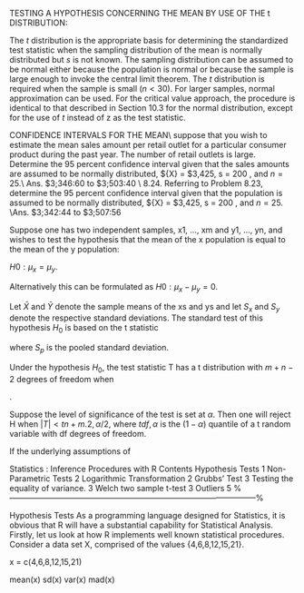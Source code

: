 

\subsection{The $t$ distribution}
TESTING A HYPOTHESIS CONCERNING THE MEAN BY USE OF THE t
DISTRIBUTION:

The $t$ distribution is the appropriate basis for
determining the standardized test statistic when the sampling
distribution of the mean is normally distributed but $s$ is not
known. The sampling distribution can be assumed to be normal
either because the population is normal or because the sample is
large enough to invoke the central limit theorem. The $t$
distribution is required when the sample is small ($n < 30$). For
larger samples, normal approximation can be used. For the critical
value approach, the procedure is identical to that described in
Section 10.3 for the normal distribution, except for the use of $t$
instead of z as the test statistic.

\section{Confidence Interval} CONFIDENCE INTERVALS FOR THE MEAN\\
suppose that you wish to estimate the mean sales amount per
retail outlet for a particular consumer product during the past
year. The number of retail outlets is large. Determine the
95 percent confidence interval given that the sales amounts are
assumed to be normally distributed, $\bar{X} = $3,425, s = $200$ ,
and $n = 25.$\\ Ans. $3;346:60 to $3;503:40
\\
8.24. Referring to Problem 8.23, determine the 95 percent
confidence interval given that the population is assumed to be
normally distributed, $\bar{X} = $3,425, s = $200$ , and $n = 25.$
\\Ans. $3;342:44 to $3;507:56
\section{Two sample test}
Suppose one has two independent samples, x1, ..., xm and y1, ...,
yn, and wishes to test the hypothesis that the mean of the x
population is equal to the mean of the y population:

$H0 : \mu_{x} = \mu_{y}.$

Alternatively this can be formulated as $H0 : \mu_{x} - \mu_{y} =
0$.

Let $\bar{X}$ and $\bar{Y}$ denote the sample means of the xs and
ys and let $S_{x}$ and $S_{y}$ denote the respective standard
deviations. The standard test of this hypothesis $H_{0}$ is based
on the t statistic
\begin{equation}T = \frac{\bar{X} - \bar{Y} }{S_{p} \sqrt{1/m + 1/n} }
\end{equation}

where $S_{p}$ is the pooled standard deviation.

\begin{equation}
S_{p} = \sqrt{ \frac{(m-1)S^{2}_{x} +  (n-1)S^{2}_{y}}{m + n - 2}}
\end{equation}

Under the hypothesis $H_{0}$, the test statistic T has a t
distribution with $m + n - 2$ degrees of freedom when
\begin{itemize} \item both the xs and ys are independent random samples
from normal distributions \item the standard deviations of the x
and y populations, $\sigma_{x}$ and $\sigma_{y}$, are equal
\end{itemize}.

Suppose the level of significance of the test is set at $\alpha$.
Then one will reject H when $|T| < tn+m.2,\alpha/2$, where
$tdf,\alpha$ is the $(1 - \alpha)$ quantile of a t random variable
with df degrees of freedom.

If the underlying assumptions of

Statistics : Inference Procedures with R
Contents
Hypothesis Tests	1
Non-Parametric Tests	2
Logarithmic  Transformation	2
Grubbs’ Test	3
Testing the equality of variance.	3
Welch two sample t-test	3
Outliers	5
%---------------------------------------------------------------------------------------------%

Hypothesis Tests
As a programming language designed for Statistics, it is obvious that R will have a substantial capability for Statistical Analysis.
Firstly, let us look at how R implements well known statistical procedures.  Consider a data set X, comprised of the values {4,6,8,12,15,21}.

x = c(4,6,8,12,15,21)

mean(x)
sd(x)
var(x)
mad(x)




